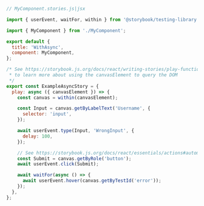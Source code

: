 ```js
// MyComponent.stories.js|jsx

import { userEvent, waitFor, within } from '@storybook/testing-library';

import { MyComponent } from './MyComponent';

export default {
  title: 'WithAsync',
  component: MyComponent,
};

/* See https://storybook.js.org/docs/react/writing-stories/play-function#working-with-the-canvas
 * to learn more about using the canvasElement to query the DOM
 */
export const ExampleAsyncStory = {
  play: async ({ canvasElement }) => {
    const canvas = within(canvasElement);

    const Input = canvas.getByLabelText('Username', {
      selector: 'input',
    });

    await userEvent.type(Input, 'WrongInput', {
      delay: 100,
    });

    // See https://storybook.js.org/docs/react/essentials/actions#automatically-matching-args to learn how to setup logging in the Actions panel
    const Submit = canvas.getByRole('button');
    await userEvent.click(Submit);

    await waitFor(async () => {
      await userEvent.hover(canvas.getByTestId('error'));
    });
  },
};
```
